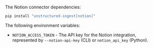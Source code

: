 The Notion connector dependencies:

  ```bash CLI, Python
  pip install "unstructured-ingest[notion]"
  ```


<AdditionalIngestDependencies />

The following environment variables:

- `NOTION_ACCESS_TOKEN` - The API key for the Notion integration, represented by `--notion-api-key` (CLI) or `notion_api_key` (Python).
